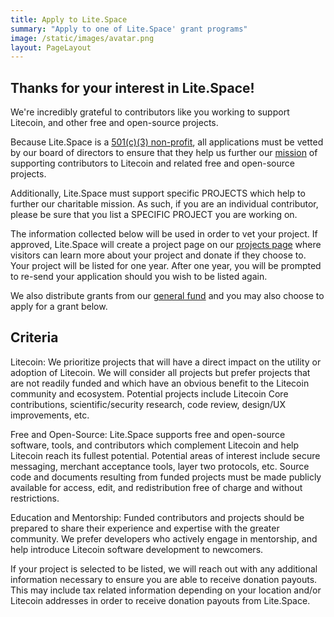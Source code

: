 ```yaml
---
title: Apply to Lite.Space
summary: "Apply to one of Lite.Space' grant programs"
image: /static/images/avatar.png
layout: PageLayout
---
```


## Thanks for your interest in Lite.Space!

We're incredibly grateful to contributors like you working to support Litecoin,
and other free and open-source projects.

Because Lite.Space is a [501(c)(3) non-profit][about], all applications must be
vetted by our board of directors to ensure that they help us further our
[mission] of supporting contributors to Litecoin and related free and
open-source projects.

Additionally, Lite.Space must support specific PROJECTS which help to further our
charitable mission. As such, if you are an individual contributor, please be
sure that you list a SPECIFIC PROJECT you are working on.

The information collected below will be used in order to vet your project. If
approved, Lite.Space will create a project page on our [projects page][pp] where
visitors can learn more about your project and donate if they choose to.  Your
project will be listed for one year. After one year, you will be prompted to
re-send your application should you wish to be listed again.

We also distribute grants from our [general fund][gf] and you may also choose to
apply for a grant below.

## Criteria

Litecoin: We prioritize projects that will have a direct impact on the utility or
adoption of Litecoin. We will consider all projects but prefer projects that are
not readily funded and which have an obvious benefit to the Litecoin community
and ecosystem. Potential projects include Litecoin Core contributions,
scientific/security research, code review, design/UX improvements, etc.

Free and Open-Source: Lite.Space supports free and open-source software, tools,
and contributors which complement Litecoin and help Litecoin reach its
fullest potential. Potential areas of interest include secure messaging,
merchant acceptance tools, layer two protocols, etc. Source code and documents
resulting from funded projects must be made publicly available for access, edit,
and redistribution free of charge and without restrictions.

Education and Mentorship: Funded contributors and projects should be prepared to
share their experience and expertise with the greater community. We prefer
developers who actively engage in mentorship, and help introduce Litecoin
software development to newcomers.

If your project is selected to be listed, we will reach out with any additional
information necessary to ensure you are able to receive donation payouts. This
may include tax related information depending on your location and/or Litecoin
addresses in order to receive donation payouts from Lite.Space.

[pp]: /projects
[gf]: /projects/general_fund
[mission]: /mission
[about]: /about
